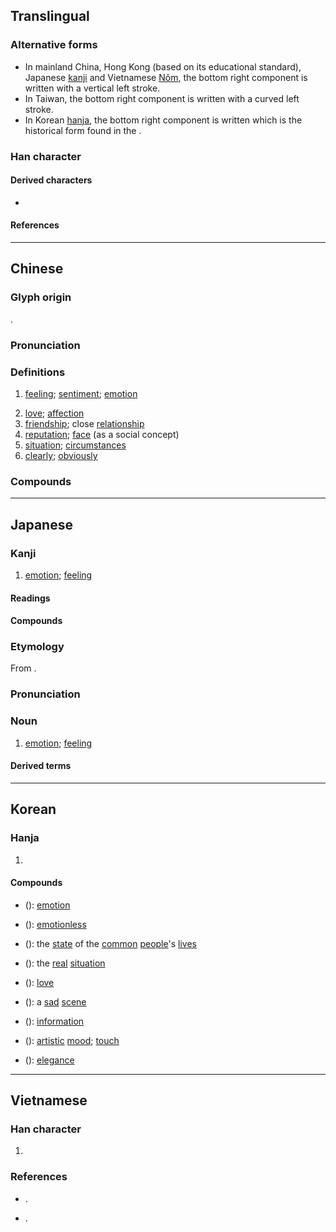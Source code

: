 {{character info/new}}
==Translingual==
{{CJKV-forms|情|情|情|情}}
{{Han stroke|Mainland China<br/>[[File:情-bw.png|360px]]<br/>Taiwan; Hong Kong<br/>[[File:情-tbw.png|360px]]}}
{{stroke order|type=animate}}

===Alternative forms===
* In mainland China, Hong Kong (based on its educational standard), Japanese [[kanji]] and Vietnamese [[Nôm]], the bottom right component is written {{l|mul|⺝}} with a vertical {{l|mul|丨}} left stroke.
* In Taiwan, the bottom right component is written {{l|mul|月}} with a curved {{l|mul|丿}} left stroke.
* In Korean [[hanja]], the bottom right component is written {{l|mul|円}} which is the historical form found in the {{w|Kangxi Dictionary}}.

===Han character===
{{Han char|rn=61|rad=心|as=08|sn=11|four=95027|canj=PQMB|ids=⿰忄青(GHTJV),⿰忄靑(K)}}

====Derived characters====
* {{l|mul|𫠽}}

====References====
{{Han ref|kx=0389.310|dkj=10756|dj=0723.170|hdz=42312.130|uh=60C5}}

----

==Chinese==
{{zh-forms|alt=啨,𢚏,⿰十青}}
{{zh-wp}}

===Glyph origin===
{{Han etym}}
{{Han compound|心|青|ls=psc|c1=s|c2=p|t1=heart}}.

===Pronunciation===
{{zh-pron
|m=qíng
|ma=y
|m-s=
|c=cing4
|c-t=
|g=
|h=pfs=chhìn
|j=
|mb=chǎng
|md=cìng
|mn=chêng/chiâⁿ
|mn_note=chêng - literary; chiâⁿ - vernacular
|mn-t=cêng5/zian5
|mn-t_note=cêng5 - literary; zian5 - vernacular
|w=3xxin
|x=
|mc=y
|oc=y
|cat=n,a,adv
}}

===Definitions===
{{zh-hanzi}}

# [[feeling]]; [[sentiment]]; [[emotion]]
#: {{zh-x|感情|feeling}}
#: {{zh-x|愛情|love}}
# [[love]]; [[affection]] {{zh-mw|段|份}}
# [[friendship]]; close [[relationship]]
# [[reputation]]; [[face]] (as a social concept)
# [[situation]]; [[circumstances]]
# [[clearly]]; [[obviously]]

===Compounds===
{{zh-der|一往情深|七情|上情下達|下情|不了情|不情|不著情|世情|中情|丰情|主情造意|事情|交情|人情|任情|作情|來情|俗情|偷情|傳情|傷情|兒女之情|兒女情多|兒女情長|入情入理|內情|兩情相悅|六情|其情可憫|冤情|別情|前情|割情|劇情|動情|勾情|匿情|危情|即景生情|厚情|友情|合情合理|同情|同氣之情|吝情|含情|周情孔思|商情|國情|埋情|多情|奪情|好情|姦情|嬌情|官情紙薄|定情|客情|宦情|容情|寄情|寡情|實情|專情|常情|幽情|徇情|徑情|微情|心情|忘情|思惹情牽|怡情悅性|怡情理性|怡情養性|性情|恆情|恣情|恩情|悖理違情|悲情|情不自勝|情不自堪|情不自禁|情之所鍾|情事|情人|情何以堪|情佚|情侶|情偽|情僧錄|情分|情切|情勢|情同一家|情同手足|情同骨肉|情同魚水|情味|情商|情在言外|情報|情場|情境|情夫|情婦|情孚意合|情實|情形|情志|情思|情急|情性|情怯|情恕理遣|情意|情愛|情感|情愫|情態|情慾|情懷|情投意合|情投意洽|情操|情敵|情文並茂|情景|情書|情有可原|情有獨鍾|情欲|情款|情歌|情殺|情況|情海|情深似海|情深意重|情深義重|情深骨肉|情溢於表|情熟|情狀|情理|情田|情由|情痴|情真意摯|情知|情種|情竇|情節|情素|情結|情網|情緒|情緣|情義|情腸|情至意盡|情致|情色|情若手足|情見乎言|情見乎辭|情見力屈|情見勢屈|情見勢竭|情詞懇切|情詞易工|情詩|情話|情語|情誼|情調|情變|情貌|情賞|情趣|情逾骨肉|情郎|情采|情重如山|情長紙短|情隨事遷|情非得已|情面|情韻|情願|意合情投|意惹情牽|愛情|感情|慰情勝無|戀情|戰情|手足之情|手足情深|才情|打情|承情|抒情|拿情|推情準理|揆情度理|摯情|攄情|放情丘壑|政情|故劍情深|敢情|敵情|文情|方情|日久生情|旱情|春情|有情|望雲之情|未了情|東道之情|柔情|根情|案情|欠情|殉情|民情|求情|沒情沒緒|沒情沒趣|淫情浪態|深情|渭陽之情|溫情|激情|濫情|災情|為情造文|烏鳥之情|無情|煽情|熱情|物情|生情發意|生情見景|生情造意|用情|留情|略跡原情|疑情|病情|痴情|發情|盛情|盡情|直情徑行|看景生情|真情|睹物生情|睹物興情|瞻情顧意|知情|矯情|神情|私情|移情|稱情|穩情|空頭情|管情|純情|紙短情長|細情|絕情|綺情|緣情體物|縱情|置水之情|群情|義重情深|聲情並茂|膠漆之情|臉面之情|至情|舊情|舐犢情深|色情|薄情|虛情|蟲情|行情|表情|衷情|補情|襟情|見個情|見景生情|親情|觸景生情|言情小說|討情|託情|詩情|詳情|說情|調情|談情說愛|講情|豔情|豪情|貌合情離|貌是情非|貪情|趕情|軍情|輿情|辭情|近情|送情|通情|道情|遣興陶情|選情|郭華情罪|鄉情|酌情|野情|鍾情|閒情|閨情|關情|降情|陳情|隆情|隱情|離情|難以為情|難為情|雲情雨意|面子情兒|面情|順情|領情|風情|首丘之情|香火情|骨肉情|高情|魚水情|鶼鰈情深}}

{{zh-cat|Intermediate}}

----

==Japanese==

===Kanji===
{{ja-kanji|grade=5|rs=心08}}

# [[emotion]]; [[feeling]]

====Readings====
{{ja-readings
|goon=じょう<じやう
|kanon=せい
|kun=なさ-け, こころ-, おもむき-
}}

====Compounds====
{{der2|lang=ja|title=Terms derived from {{ja-r|情|せい}}:
|{{ja-r|風情|ふぜい}}: [[taste#Noun|taste]]; [[elegance]]; [[appearance]]
}}

===Etymology===
{{ja-kanjitab|じょう|yomi=o}}
From {{der|ja|ltc|sort=じょう|-}} {{ltc-l|情}}.

===Pronunciation===
{{ja-pron|じょう|yomi=o}}

===Noun===
{{ja-noun|じょう}}

# [[emotion]]; [[feeling]]

====Derived terms====
{{der2|lang=ja|title=Terms derived from {{ja-r|情|じょう}}:
|{{ja-r|愛情|あいじょう}}: [[love]]
|{{ja-r|詩情|しじょう}}: [[poetic]] [[sentiment]]
|{{ja-r|事情|じじょう}}: [[state of affairs]]
|{{ja-r|実情|じつじょう}}: [[real]] [[condition]]; [[actual]] [[circumstance]]s
|{{ja-r|情感|じょうかん}}: [[emotion]]
|{{ja-r|情事|じょうじ}}: [[love affair]]
|{{ja-r|情勢|じょうせい}}: [[situation]]
|{{ja-r|情報|じょうほう}}: [[information]]
|{{ja-r|情熱|じょうねつ}}: [[enthusiasm]]
|{{ja-r|非情|ひじょう}}: [[heartlessness]]
|{{ja-r|表情|ひょうじょう}}: [[facial expression]]
|{{ja-r|風情|ふうじょう}}: [[appearance]]; [[outward]] [[attitude]]
|{{ja-r|熱情|ねつじょう}}: [[passion]]
|{{ja-r|友情|ゆうじょう}}: [[friendship]]
|{{ja-r|旅情|りょじょう}}: [[travel]] [[weariness]]
}}

----

==Korean==

===Hanja===
{{ko-hanja/new|뜻|정}}

# {{defn|lang=ko|sort=心08}}

====Compounds====
{{der-top}}
* {{ko-l|감정}} ({{l|ko|感情}}): [[emotion]]
* {{ko-l|무정}} ({{l|ko|無情}}): [[emotionless]]
* {{ko-l|민정}} ({{l|ko|民情}}): the [[state]] of the [[common]] [[people]]'s [[lives]]
* {{ko-l|실정}} ({{l|ko|實情}}): the [[real]] [[situation]]
* {{ko-l|애정}} ({{l|ko|愛情}}): [[love]]
* {{ko-l|정경}} ({{l|ko|情景}}): a [[sad]] [[scene]]
* {{ko-l|정보}} ({{l|ko|情報}}): [[information]]
* {{ko-l|정취}} ({{l|ko|情趣}}): [[artistic]] [[mood]]; [[touch]]
* {{ko-l|풍정}} ({{l|ko|風情}}): [[elegance]]
{{der-bottom}}

----

==Vietnamese==

===Han character===
{{vi-readings|rs=心08
|hanviet=tình
|nom=dềnh, rình, thanh, tành, tình, xênh, tạnh
}}

# {{defn|lang=vi|sort=心08}}

===References===
* {{vi-ref|Nguyễn (2014)}}.
* {{vi-ref|Trần (2004)}}.